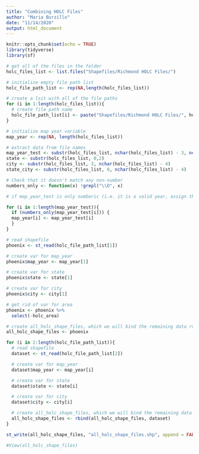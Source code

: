 ```yaml
---
title: "Combining HOLC Files"
author: "Maria Burzillo"
date: "11/14/2020"
output: html_document
---
```


```r
knitr::opts_chunk$set(echo = TRUE)
library(tidyverse)
library(sf)
```


```r

# get all of the files in the folder
holc_files_list <- list.files("Shapefiles/Richmond HOLC Files/")

# initialize empty file path list
holc_file_path_list <- rep(NA,length(holc_files_list))

# create a lsit with all of the file paths
for (i in 1:length(holc_files_list)){
  # create file path name 
  holc_file_path_list[i] <- paste("Shapefiles/Richmond HOLC Files/", holc_files_list[i], "/cartodb-query.shp", sep = "")
}
```


```r

# initialize map year variable
map_year <- rep(NA, length(holc_files_list))

# extract data from file names
map_year_test <- substr(holc_files_list, nchar(holc_files_list) - 3, nchar(holc_files_list))
state <- substr(holc_files_list, 0,2)
city <- substr(holc_files_list, 3, nchar(holc_files_list) - 4)
state_city <- substr(holc_files_list, 0, nchar(holc_files_list) - 4)

# Check that it doesn't match any non-number
numbers_only <- function(x) !grepl("\\D", x)

# if map_year_test is only numberic (i.e. it is a valid year, assign the year to map_year variable. If not, leave it as NA)

for (i in 1:length(map_year_test)){
  if (numbers_only(map_year_test[i])) {
  map_year[i] <- map_year_test[i]
  }
}


```


```r

# read shapefile
phoenix <- st_read(holc_file_path_list[1])

# create var for map_year
phoenix$map_year <- map_year[1]

# create var for state
phoenix$state <- state[1]

# create var for city
phoenix$city <- city[1]

# get rid of var for area
phoenix <- phoenix %>%
  select(-holc_area)

# create all_holc_shape_files, which we will bind the remaining data rows to
all_holc_shape_files <- phoenix
```



```r

for (i in 2:length(holc_file_path_list)){
  # read shapefile
  dataset <- st_read(holc_file_path_list[2])

  # create var for map_year
  dataset$map_year <- map_year[i]

  # create var for state
  dataset$state <- state[i]

  # create var for city
  dataset$city <- city[i]

  # create all_holc_shape_files, which we will bind the remaining data rows to
  all_holc_shape_files <- rbind(all_holc_shape_files, dataset)
}

```

```r

st_write(all_holc_shape_files, "all_holc_shape_files.shp", append = FALSE)

#View(all_holc_shape_files)
```



